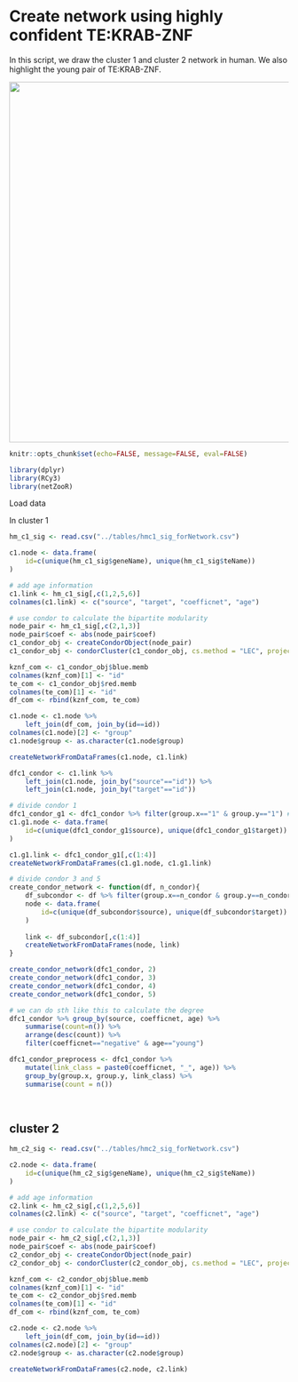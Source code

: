 # Create network using highly confident TE:KRAB-ZNF

In this script, we draw the cluster 1 and cluster 2 network in human. We also highlight the young pair of TE:KRAB-ZNF.

![](/figures/hmc1_869_age_network.png){width="649"}

```r
knitr::opts_chunk$set(echo=FALSE, message=FALSE, eval=FALSE)
```

```r
library(dplyr)
library(RCy3)
library(netZooR)
```

Load data

In cluster 1

```r
hm_c1_sig <- read.csv("../tables/hmc1_sig_forNetwork.csv")

c1.node <- data.frame(
    id=c(unique(hm_c1_sig$geneName), unique(hm_c1_sig$teName))
)

# add age information
c1.link <- hm_c1_sig[,c(1,2,5,6)]
colnames(c1.link) <- c("source", "target", "coefficnet", "age")
```

```r
# use condor to calculate the bipartite modularity
node_pair <- hm_c1_sig[,c(2,1,3)]
node_pair$coef <- abs(node_pair$coef)
c1_condor_obj <- createCondorObject(node_pair)
c1_condor_obj <- condorCluster(c1_condor_obj, cs.method = "LEC", project=F)

kznf_com <- c1_condor_obj$blue.memb
colnames(kznf_com)[1] <- "id"
te_com <- c1_condor_obj$red.memb
colnames(te_com)[1] <- "id"
df_com <- rbind(kznf_com, te_com)

c1.node <- c1.node %>%
    left_join(df_com, join_by(id==id))
colnames(c1.node)[2] <- "group"
c1.node$group <- as.character(c1.node$group)

createNetworkFromDataFrames(c1.node, c1.link)
```

```r
dfc1_condor <- c1.link %>%
    left_join(c1.node, join_by("source"=="id")) %>%
    left_join(c1.node, join_by("target"=="id"))

# divide condor 1    
dfc1_condor_g1 <- dfc1_condor %>% filter(group.x=="1" & group.y=="1") #94
c1.g1.node <- data.frame(
    id=c(unique(dfc1_condor_g1$source), unique(dfc1_condor_g1$target))
)

c1.g1.link <- dfc1_condor_g1[,c(1:4)]    
createNetworkFromDataFrames(c1.g1.node, c1.g1.link)

# divide condor 3 and 5
create_condor_network <- function(df, n_condor){
    df_subcondor <- df %>% filter(group.x==n_condor & group.y==n_condor) #94
    node <- data.frame(
        id=c(unique(df_subcondor$source), unique(df_subcondor$target))
    )
    
    link <- df_subcondor[,c(1:4)]    
    createNetworkFromDataFrames(node, link)
}

create_condor_network(dfc1_condor, 2)
create_condor_network(dfc1_condor, 3)
create_condor_network(dfc1_condor, 4)
create_condor_network(dfc1_condor, 5)
```

```r
# we can do sth like this to calculate the degree
dfc1_condor %>% group_by(source, coefficnet, age) %>% 
    summarise(count=n()) %>% 
    arrange(desc(count)) %>% 
    filter(coefficnet=="negative" & age=="young")

dfc1_condor_preprocess <- dfc1_condor %>%
    mutate(link_class = paste0(coefficnet, "_", age)) %>%
    group_by(group.x, group.y, link_class) %>%
    summarise(count = n())
    
    

```

## cluster 2

```r
hm_c2_sig <- read.csv("../tables/hmc2_sig_forNetwork.csv")

c2.node <- data.frame(
    id=c(unique(hm_c2_sig$geneName), unique(hm_c2_sig$teName))
)

# add age information
c2.link <- hm_c2_sig[,c(1,2,5,6)]
colnames(c2.link) <- c("source", "target", "coefficnet", "age")

# use condor to calculate the bipartite modularity
node_pair <- hm_c2_sig[,c(2,1,3)]
node_pair$coef <- abs(node_pair$coef)
c2_condor_obj <- createCondorObject(node_pair)
c2_condor_obj <- condorCluster(c2_condor_obj, cs.method = "LEC", project=F)

kznf_com <- c2_condor_obj$blue.memb
colnames(kznf_com)[1] <- "id"
te_com <- c2_condor_obj$red.memb
colnames(te_com)[1] <- "id"
df_com <- rbind(kznf_com, te_com)

c2.node <- c2.node %>%
    left_join(df_com, join_by(id==id))
colnames(c2.node)[2] <- "group"
c2.node$group <- as.character(c2.node$group)

createNetworkFromDataFrames(c2.node, c2.link)

```
